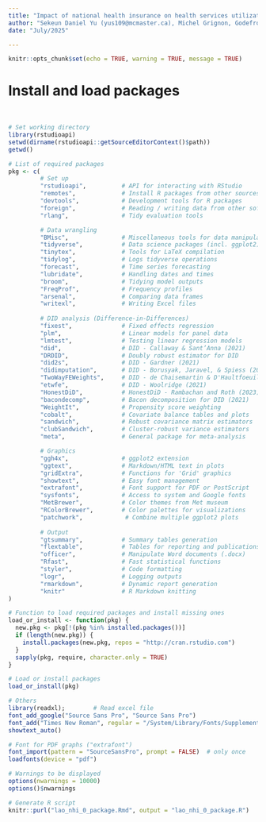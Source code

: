 ```yaml
---
title: "Impact of national health insurance on health services utilization in Lao People's Democratic Republic (Lao PDR): a quasi-experimental evaluation using longitudinal administrative data"
author: "Sekeun Daniel Yu (yus109@mcmaster.ca), Michel Grignon, Godefroy Emmanuel Guindon, Jean-Éric Tarride"
date: "July/2025"

---
```


```r
knitr::opts_chunk$set(echo = TRUE, warning = TRUE, message = TRUE)

```

# Install and load packages
<br>
```r

# Set working directory
library(rstudioapi)
setwd(dirname(rstudioapi::getSourceEditorContext()$path))
getwd()

# List of required packages
pkg <- c(
         # Set up
         "rstudioapi",          # API for interacting with RStudio
         "remotes",             # Install R packages from other sources
         "devtools",            # Development tools for R packages
         "foreign",             # Reading / writing data from other software
         "rlang",               # Tidy evaluation tools

         # Data wrangling
         "BMisc",               # Miscellaneous tools for data manipulation
         "tidyverse",           # Data science packages (incl. ggplot2)
         "tinytex",             # Tools for LaTeX compilation
         "tidylog",             # Logs tidyverse operations
         "forecast",            # Time series forecasting
         "lubridate",           # Handling dates and times
         "broom",               # Tidying model outputs
         "FreqProf",            # Frequency profiles
         "arsenal",             # Comparing data frames
         "writexl",             # Writing Excel files
         
         # DID analysis (Difference-in-Differences)
         "fixest",              # Fixed effects regression
         "plm",                 # Linear models for panel data
         "lmtest",              # Testing linear regression models
         "did",                 # DID - Callaway & Sant’Anna (2021)
         "DRDID",               # Doubly robust estimator for DID
         "did2s",               # DID - Gardner (2021)
         "didimputation",       # DID - Borusyak, Jaravel, & Spiess (2024)
         "TwoWayFEWeights",     # DID - de Chaisemartin & D'Haultfoeuille (2020)
         "etwfe",               # DID - Woolridge (2021)
         "HonestDiD",           # HonestDiD - Rambachan and Roth (2023)
         "bacondecomp",         # Bacon decomposition for DID (2021)
         "WeightIt",            # Propensity score weighting
         "cobalt",              # Covariate balance tables and plots
         "sandwich",            # Robust covariance matrix estimators
         "clubSandwich",        # Cluster-robust variance estimators
         "meta",                # General package for meta-analysis

         # Graphics
         "ggh4x",               # ggplot2 extension
         "ggtext",              # Markdown/HTML text in plots
         "gridExtra",           # Functions for 'Grid' graphics
         "showtext",            # Easy font management
         "extrafont",           # Font support for PDF or PostScript
         "sysfonts",            # Access to system and Google fonts
         "MetBrewer",           # Color themes from Met museum
         "RColorBrewer",        # Color palettes for visualizations
         "patchwork",            # Combine multiple ggplot2 plots
         
         # Output
         "gtsummary",           # Summary tables generation
         "flextable",           # Tables for reporting and publications
         "officer",             # Manipulate Word documents (.docx)
         "Rfast",               # Fast statistical functions
         "styler",              # Code formatting
         "logr",                # Logging outputs
         "rmarkdown",           # Dynamic report generation
         "knitr"                # R Markdown knitting
)

# Function to load required packages and install missing ones
load_or_install <- function(pkg) {
  new.pkg <- pkg[!(pkg %in% installed.packages())]
  if (length(new.pkg)) {
    install.packages(new.pkg, repos = "http://cran.rstudio.com")
  }
  sapply(pkg, require, character.only = TRUE)
}

# Load or install packages
load_or_install(pkg)

# Others
library(readxl);        # Read excel file
font_add_google("Source Sans Pro", "Source Sans Pro")
font_add("Times New Roman", regular = "/System/Library/Fonts/Supplemental/Times New Roman.ttf")
showtext_auto()

# Font for PDF graphs ("extrafont")
font_import(pattern = "SourceSansPro", prompt = FALSE)  # only once
loadfonts(device = "pdf")

# Warnings to be displayed
options(nwarnings = 10000)
options()$nwarnings

# Generate R script
knitr::purl("lao_nhi_0_package.Rmd", output = "lao_nhi_0_package.R")


```
<br>


